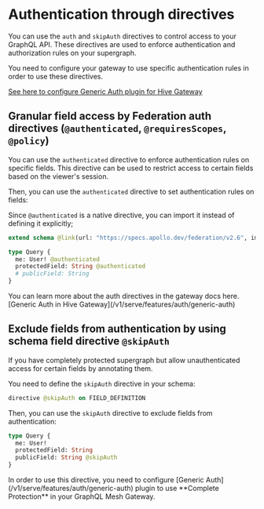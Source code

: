 
# Authentication through directives

You can use the `auth` and `skipAuth` directives to control access to your GraphQL API. These
directives are used to enforce authentication and authorization rules on your supergraph.

<Callout>
  You need to configure your gateway to use specific authentication rules in order to use these directives.

[See here to configure Generic Auth plugin for Hive Gateway](/v1/serve/features/auth/generic-auth)

</Callout>

## Granular field access by Federation auth directives (`@authenticated`, `@requiresScopes`, `@policy`)

You can use the `authenticated` directive to enforce authentication rules on specific fields. This
directive can be used to restrict access to certain fields based on the viewer's session.

Then, you can use the `authenticated` directive to set authentication rules on fields:

Since `@authenticated` is a native directive, you can import it instead of defining it explicitly;

```graphql
extend schema @link(url: "https://specs.apollo.dev/federation/v2.6", import: ["@authenticated"])

type Query {
  me: User! @authenticated
  protectedField: String @authenticated
  # publicField: String
}
```

<Callout>
  You can learn more about the auth directives in the gateway docs here. [Generic Auth in Hive
  Gateway](/v1/serve/features/auth/generic-auth)
</Callout>

## Exclude fields from authentication by using schema field directive `@skipAuth`

If you have completely protected supergraph but allow unauthenticated access for certain fields by
annotating them.

You need to define the `skipAuth` directive in your schema:

```graphql
directive @skipAuth on FIELD_DEFINITION
```

Then, you can use the `skipAuth` directive to exclude fields from authentication:

```graphql
type Query {
  me: User!
  protectedField: String
  publicField: String @skipAuth
}
```

<Callout>
  In order to use this directive, you need to configure [Generic
  Auth](/v1/serve/features/auth/generic-auth) plugin to use **Complete Protection** in your GraphQL
  Mesh Gateway.
</Callout>
